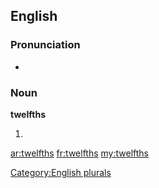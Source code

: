 ==English==

===Pronunciation===
* {{rhymes|ɛlfθs}}

===Noun===
'''twelfths'''

# {{plural of|[[twelfth]]}}

[[Category:English plurals]]

[[ar:twelfths]]
[[fr:twelfths]]
[[my:twelfths]]